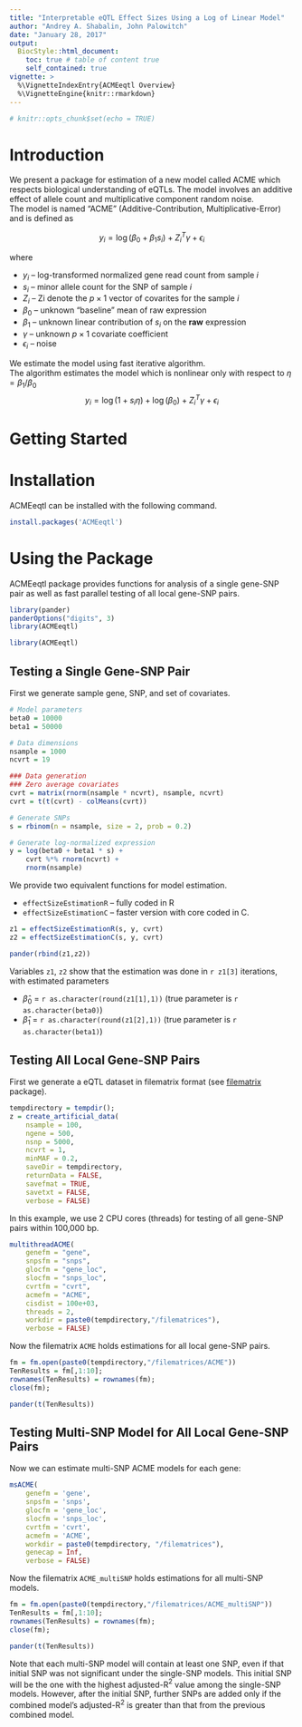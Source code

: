 ```yaml
---
title: "Interpretable eQTL Effect Sizes Using a Log of Linear Model"
author: "Andrey A. Shabalin, John Palowitch"
date: "January 28, 2017"
output:   
  BiocStyle::html_document:
    toc: true # table of content true
    self_contained: true
vignette: >
  %\VignetteIndexEntry{ACMEeqtl Overview}
  %\VignetteEngine{knitr::rmarkdown}
---
```


```r
# knitr::opts_chunk$set(echo = TRUE)
```

# Introduction

We present a package for estimation of a new model called ACME
which respects biological understanding of eQTLs.
The model involves an additive effect of
allele count and multiplicative component random noise.\
The model is named "ACME" (Additive-Contribution, Multiplicative-Error) and is defined as

$$y_i = \log(\beta_0 + \beta_1 s_i) + Z_i^T \gamma + \epsilon_i$$

where 

* $y_i$ -- log-transformed normalized gene read count from sample $i$
* $s_i$ -- minor allele count for the SNP of sample $i$
* $Z_i$ -- Zi denote the $p \times 1$ vector of covarites for the sample $i$
* $\beta_0$ -- unknown "baseline" mean of raw expression
* $\beta_1$ -- unknown linear contribution of $s_i$ on the **raw** expression
* $\gamma$ -- unknown $p \times 1$ covariate coefficient
* $\epsilon_i$ -- noise

We estimate the model using fast iterative algorithm.\
The algorithm estimates the model which is nonlinear only with respect to $\eta = \beta_1 / \beta_0$
$$y_i = \log(1 + s_i \eta) + \log(\beta_0) + Z_i^T \gamma + \epsilon_i$$

# Getting Started

# Installation

ACMEeqtl can be installed with the following command.

```r
install.packages('ACMEeqtl')
```

# Using the Package

ACMEeqtl package provides functions for analysis of a single gene-SNP pair as well as fast parallel testing of all local gene-SNP pairs.

```r
library(pander)
panderOptions("digits", 3)
library(ACMEeqtl)
```

```r
library(ACMEeqtl)
```


## Testing a Single Gene-SNP Pair

First we generate sample gene, SNP, and set of covariates.

```r
# Model parameters
beta0 = 10000
beta1 = 50000

# Data dimensions
nsample = 1000
ncvrt = 19

### Data generation
### Zero average covariates
cvrt = matrix(rnorm(nsample * ncvrt), nsample, ncvrt)
cvrt = t(t(cvrt) - colMeans(cvrt))

# Generate SNPs
s = rbinom(n = nsample, size = 2, prob = 0.2)

# Generate log-normalized expression
y = log(beta0 + beta1 * s) + 
	cvrt %*% rnorm(ncvrt) + 
	rnorm(nsample)
```

We provide two equivalent functions for model estimation.

* `effectSizeEstimationR` -- fully coded in R
* `effectSizeEstimationC` -- faster version with core coded in C.

```r
z1 = effectSizeEstimationR(s, y, cvrt)
z2 = effectSizeEstimationC(s, y, cvrt)

pander(rbind(z1,z2))
```

Variables `z1`, `z2` show that the estimation was done in `r z1[3]` iterations, with estimated parameters

* $\hat\beta_0$ = `r as.character(round(z1[1],1))` (true parameter is `r as.character(beta0)`)
* $\hat\beta_1$ = `r as.character(round(z1[2],1))` (true parameter is `r as.character(beta1)`)
 
## Testing All Local Gene-SNP Pairs

First we generate a eQTL dataset in filematrix format 
(see [filematrix](https://cran.r-project.org/web/packages/filematrix/index.html) package).

```r
tempdirectory = tempdir();
z = create_artificial_data(
    nsample = 100,
    ngene = 500,
    nsnp = 5000,
    ncvrt = 1,
    minMAF = 0.2,
    saveDir = tempdirectory,
    returnData = FALSE,
    savefmat = TRUE,
    savetxt = FALSE,
    verbose = FALSE)
```

In this example, we use 2 CPU cores (threads) for testing of all gene-SNP pairs within 100,000 bp.

```r
multithreadACME(
    genefm = "gene",
    snpsfm = "snps",
    glocfm = "gene_loc",
    slocfm = "snps_loc",
    cvrtfm = "cvrt",
    acmefm = "ACME",
    cisdist = 100e+03, 
    threads = 2,
    workdir = paste0(tempdirectory,"/filematrices"),
    verbose = FALSE)
```

Now the filematrix `ACME` holds estimations for all local gene-SNP pairs.

```r
fm = fm.open(paste0(tempdirectory,"/filematrices/ACME"))
TenResults = fm[,1:10];
rownames(TenResults) = rownames(fm);
close(fm);

pander(t(TenResults))
```

## Testing Multi-SNP Model for All Local Gene-SNP Pairs

Now we can estimate multi-SNP ACME models for each gene:

```r
msACME(
	genefm = 'gene',
	snpsfm = 'snps',
	glocfm = 'gene_loc',
	slocfm = 'snps_loc',
	cvrtfm = 'cvrt',
	acmefm = 'ACME',
	workdir = paste0(tempdirectory, "/filematrices"),
	genecap = Inf,
	verbose = FALSE)

```

Now the filematrix `ACME_multiSNP` holds estimations for all multi-SNP models. 
```r
fm = fm.open(paste0(tempdirectory,"/filematrices/ACME_multiSNP"))
TenResults = fm[,1:10];
rownames(TenResults) = rownames(fm);
close(fm);

pander(t(TenResults))
```


Note that each multi-SNP model will contain at least one SNP, even if that initial SNP was not significant under the single-SNP models. This initial SNP will be the one with the highest adjusted-R$^2$ value among the single-SNP models. However, after the initial SNP, further SNPs are added only if the combined model's adjusted-R$^2$ is greater than that from the previous combined model.
